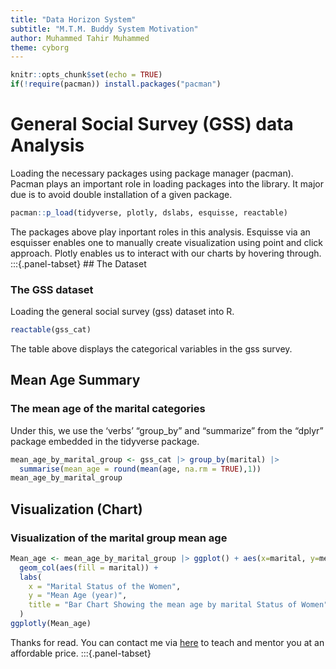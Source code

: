 ```yaml
---
title: "Data Horizon System"
subtitle: "M.T.M. Buddy System Motivation"
author: Muhammed Tahir Muhammed
theme: cyborg
---
```


```r
knitr::opts_chunk$set(echo = TRUE)
if(!require(pacman)) install.packages("pacman")
```

# General Social Survey (GSS) data Analysis

Loading the necessary packages using package manager (pacman). Pacman plays an important role in loading packages into the library. It major due is to avoid double installation of a given package.

```r
pacman::p_load(tidyverse, plotly, dslabs, esquisse, reactable)
```

The packages above play inportant roles in this analysis. Esquisse via an esquisser enables one to manually create visualization using point and click approach. Plotly enables us to interact with our charts by hovering through.
:::{.panel-tabset}
## The Dataset

### The GSS dataset

Loading the general social survey (gss) dataset into R.

```r
reactable(gss_cat)
```
The table above displays the categorical variables in the gss survey.

## Mean Age Summary

### The mean age of the marital categories

Under this, we use the 'verbs' "group_by" and "summarize" from the "dplyr" package embedded in the tidyverse package.

```r
mean_age_by_marital_group <- gss_cat |> group_by(marital) |> 
  summarise(mean_age = round(mean(age, na.rm = TRUE),1))
mean_age_by_marital_group
```

## Visualization (Chart)

### Visualization of the marital group mean age

```r
Mean_age <- mean_age_by_marital_group |> ggplot() + aes(x=marital, y=mean_age)+
  geom_col(aes(fill = marital)) +
  labs(
    x = "Marital Status of the Women",
    y = "Mean Age (year)",
    title = "Bar Chart Showing the mean age by marital Status of Women"
  )
ggplotly(Mean_age)
```
Thanks for read. You can contact me via [here](https://wa.me/2348167631640?text=Hello!%20I%20am%20a%20Statistics%20and%20Data%20Science%20lecturer%20with%20a%20track%20record%20of%20successfully%20teaching%20and%20mentoring%20students%20on%20data%20analytics%20and%20visualization.%20%0ALet's%20discuss%20the%20way%20forward%20to%20make%20you%20a%20guru%20in%20data%20analytics.){target="_blank"} to teach and mentor you at an affordable price.
:::{.panel-tabset}